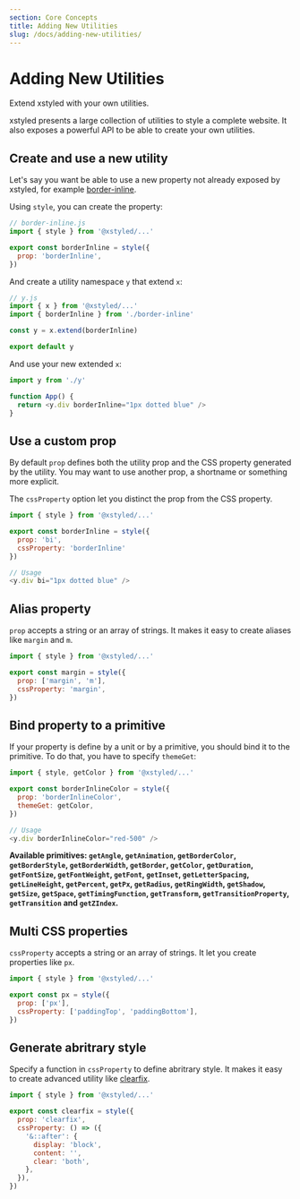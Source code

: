 ```yaml
---
section: Core Concepts
title: Adding New Utilities
slug: /docs/adding-new-utilities/
---
```


# Adding New Utilities

Extend xstyled with your own utilities.

xstyled presents a large collection of utilities to style a complete website. It also exposes a powerful API to be able to create your own utilities.

## Create and use a new utility

Let's say you want be able to use a new property not already exposed by xstyled, for example [border-inline](https://developer.mozilla.org/en-US/docs/Web/CSS/border-inline).

Using `style`, you can create the property:

```js
// border-inline.js
import { style } from '@xstyled/...'

export const borderInline = style({
  prop: 'borderInline',
})
```

And create a utility namespace `y` that extend `x`:

```js
// y.js
import { x } from '@xstyled/...'
import { borderInline } from './border-inline'

const y = x.extend(borderInline)

export default y
```

And use your new extended `x`:

```js
import y from './y'

function App() {
  return <y.div borderInline="1px dotted blue" />
}
```

## Use a custom prop

By default `prop` defines both the utility prop and the CSS property generated by the utility. You may want to use another prop, a shortname or something more explicit.

The `cssProperty` option let you distinct the prop from the CSS property.

```js
import { style } from '@xstyled/...'

export const borderInline = style({
  prop: 'bi',
  cssProperty: 'borderInline'
})

// Usage
<y.div bi="1px dotted blue" />
```

## Alias property

`prop` accepts a string or an array of strings. It makes it easy to create aliases like `margin` and `m`.

```js
import { style } from '@xstyled/...'

export const margin = style({
  prop: ['margin', 'm'],
  cssProperty: 'margin',
})
```

## Bind property to a primitive

If your property is define by a unit or by a primitive, you should bind it to the primitive. To do that, you have to specify `themeGet`:

```js
import { style, getColor } from '@xstyled/...'

export const borderInlineColor = style({
  prop: 'borderInlineColor',
  themeGet: getColor,
})

// Usage
<y.div borderInlineColor="red-500" />
```

**Available primitives: `getAngle`, `getAnimation`, `getBorderColor`, `getBorderStyle`, `getBorderWidth`, `getBorder`, `getColor`, `getDuration`, `getFontSize`, `getFontWeight`, `getFont`, `getInset`, `getLetterSpacing`, `getLineHeight`, `getPercent`, `getPx`, `getRadius`, `getRingWidth`, `getShadow`, `getSize`, `getSpace`, `getTimingFunction`, `getTransform`, `getTransitionProperty`, `getTransition` and `getZIndex`.**

## Multi CSS properties

`cssProperty` accepts a string or an array of strings. It let you create properties like `px`.

```js
import { style } from '@xstyled/...'

export const px = style({
  prop: ['px'],
  cssProperty: ['paddingTop', 'paddingBottom'],
})
```

## Generate abritrary style

Specify a function in `cssProperty` to define abritrary style. It makes it easy to create advanced utility like [clearfix](https://stackoverflow.com/questions/8554043/what-is-a-clearfix#:~:text=A%20clearfix%20is%20a%20way,container%20problem%20for%20floated%20elements).

```js
import { style } from '@xstyled/...'

export const clearfix = style({
  prop: 'clearfix',
  cssProperty: () => ({
    '&::after': {
      display: 'block',
      content: '',
      clear: 'both',
    },
  }),
})
```
